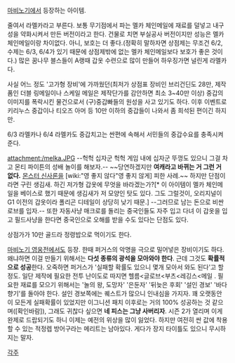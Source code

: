 [[마비노기]]에서 등장하는 아이템. 

줄여서 라멜카라고 부른다. 보통 무기점에서 파는 멜카 체인메일에 재료를 덜넣고 내구성을 약화시켜서 만든 버전이라고 한다. 건물로 치면 부실공사 버전이지만 성능은 멜카 체인메일이랑 차이없다. 아니, 보호는 더 좋다.(정확히 말하자면 상점제는 무조건 6/2, 수제는 6/3, 6/4가 있기 때문에 상점제밖에 없는 멜카 체인메일보다 보호가 좋은 것이다.) 많은 꿈나무 블스들이 A랭때 갑옷 수련으로 많이 만들어 하우징가면 널린게 라멜카다.

사실 어느 정도 '고가형 장비'에 가까웠던(최저가 상점표 장비인 브리건딘도 28만, 제작품인 더블 링메일이나 스케일 메일은 제작단가를 감안하면 최소 3~40만 이상) 중갑의 이미지를 폭락시킨 물건으로서 (구)중갑빠들의 원성을 사고 있기도 하다. 이후 이벤트로 키리누스 중갑이나 티오즈 아머 등 10만 이하의 중갑들이 나와서 좀 희석된 편이긴 하지만.

6/3 라멜카나 6/4 라멜카도 중갑치고는 싼편에 속해서 서민들의 중갑수요를 충족시켜준다.

attachment:/melka.JPG
--헉헉 십자군 헉헉 게임 내에 십자군 뚜껑도 있으니 그걸 차고 몬티 파이튼의 성배 놀이를 해보자.-- ~~당연하겠지만 '''여캐라고 바뀌는 거 그런 거 없다.''' [[몬스터 신사론]]을 [wiki:"영 좋지 않다"영 좋지 않게] 피한 사례.~~
하지만 단점이라면 구린 생김새. 하긴 저가형 갑옷에 무엇을 바라겠는가?[* 이 아이템이 멜카 체인메일을 베이스로 했기 때문에 생김새가 저 모양인 탓도 있다. 그도 그럴것이, 오리지널이 G1 이전의 갑옷이라 폴리곤 디테일이 상당히 낮기 때문.] --그러므로 남는 돈으로 비싼 로브를 입자.-- 또한 자동사냥 매크로를 돌리는 중국인들도 자주 입고 다녀 이 갑옷을 입고 필드사냥을 한다면 중국인으로 오해를 받을 수도 있다는 단점도 있다.

상점가가 10만 골드라 정령밥으로 먹이기도 한다.

[[마비노기 영웅전]]에서도 등장. 한때 퍼거스의 악명을 극으로 밀어넣은 장비이기도 하다. 왜냐하면 이걸 만들기 위해서는 '''다섯 종류의 광석을 모아와야 한다'''. 근데 그것도 '''확률적으로 성공'''한다. 오죽하면 퍼거스가 '실패할 확률도 있으니 몇개 모아서 와도 된다'고 할 정도. 일단 제작에 필요한 전투 난이도로 따지면 헬름<글로브<부츠<레깅스<메일 .
필요한 재료를 모으기 위해서는 '놀의 왕, 도망자' '은둔자' '뒤늦은 후회' '설인 경보' '바다향기'를 돌아야 한다. 설인 경보쪽에는 퀘스트가 많으니 인내심을 가지자.
꽤 오랫동안 이 모든게 실패확률이 있었지만 이그니션 패치 이후로는 거의 100% 성공하는 것 같으며([확인바람]), 그래도 귀찮다 싶으면 '''네 피스는 그냥 사버리자'''. 
시즌 2가 열리며 이게 완제로 드랍되기도 하니 이제는 예전의 위상을 많이 잃었다. 하지만 여전히 싼 값에 착용할 수 있는 적정렙 방어구라는 메리트는 남아있다. 게다가 장지 타이틀도 있으니 무시하지는 말자.

[[각주]]
